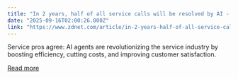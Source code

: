 ```yaml
---
title: "In 2 years, half of all service calls will be resolved by AI - survey"
date: "2025-09-16T02:00:26.000Z"
link: "https://www.zdnet.com/article/in-2-years-half-of-all-service-calls-will-be-resolved-by-ai-survey/"
---
```


Service pros agree: AI agents are revolutionizing the service industry by boosting efficiency, cutting costs, and improving customer satisfaction.

[Read more](https://www.zdnet.com/article/in-2-years-half-of-all-service-calls-will-be-resolved-by-ai-survey/)
